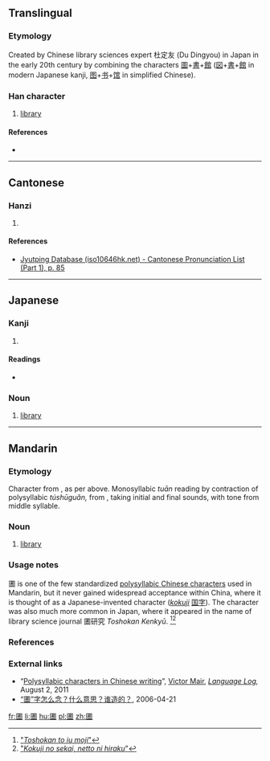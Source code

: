 ==Translingual==

===Etymology===
Created by Chinese library sciences expert 杜定友 (Du Dingyou) in Japan in the early 20th century by combining the characters [[圖]]+[[書]]+[[館]] ([[図]]+[[書]]+[[館]] in modern Japanese kanji, [[图]]+[[书]]+[[馆]] in simplified Chinese).

===Han character===
{{Han char|rn=31|rad=囗|as=10|sn=13|four=|canj=田中土日 (WLGA)|ids=⿴[[囗]][[書]]}}

# [[library]]

====References====
* {{Han ref|kx=0220.151|dkj=04829|dj=0452.070|hdz=10724.111|uh=5715|ud=22293}}

----

==Cantonese==

===Hanzi===
{{yue-hanzi|jyut=[[syu1]]|y=syu1}}

# {{defn|lang=yue|sort=囗10}}

====References====
* [http://www.iso10646hk.net/jp/document/download.jsp Jyutping Database (iso10646hk.net) - Cantonese Pronunciation List (Part 1), p. 85]

----

==Japanese==

===Kanji===
{{ja-kanji|grade=|rs=囗10}}

# {{defn|lang=ja|sort=囗10}}

====Readings====
* {{ja-readings|on=[[としょかん]] (toshokan), [[しょ]] (sho)|kun=}}

===Noun===
{{ja-noun|としょかん}}

# [[library]]

----

==Mandarin==
===Etymology===
Character from {{etyl|ja|cmn}}, as per above. Monosyllabic ''tuān'' reading by contraction of polysyllabic ''túshūguǎn,'' from {{term|圖書館|lang=cmn}}, taking initial and final sounds, with tone from middle syllable.

===Noun===
{{cmn-noun|ts|pin=túshūguǎn|pint=tu2shu1guan3}}

{{cmn-noun|ts|pin=tuān|pint=tuan1}}

# {{context|obscure|lang=cmn}} [[library]]

===Usage notes===
圕 is one of the few standardized [[w:polysyllabic Chinese character|polysyllabic Chinese characters]] used in Mandarin, but it never gained widespread acceptance within China, where it is thought of as a Japanese-invented character (''[[kokuji]]'' [[国字]]). The character was also much more common in Japan, where it appeared in the name of library science journal 圕研究 ''Toshokan Kenkyū''. <ref>[http://hp.vector.co.jp/authors/VA000964/html/tosho.htm "''Toshokan to iu moji''"]</ref><ref>[http://http://ksbookshelf.com/nozomu-oohara/Nikkei.htm "''Kokuji no sekai, netto ni hiraku''"]</ref>

===References===
<references/>

===External links===
* “[http://languagelog.ldc.upenn.edu/nll/?p=3330 Polysyllabic characters in Chinese writing]”, [http://languagelog.ldc.upenn.edu/nll/?author=13 Victor Mair], ''[http://languagelog.ldc.upenn.edu/nll/ Language Log],'' August 2, 2011
* [http://www.singtaonet.com/culture/splend/t20060421_196261.html “圕”字怎么念？什么意思？谁造的？], 2006-04-21

[[fr:圕]]
[[li:圕]]
[[hu:圕]]
[[pl:圕]]
[[zh:圕]]